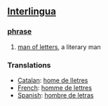== [[Interlingua]] ==
=== [[phrase]] ===
# [[man of letters]], a literary man

=== Translations ===
*[[Catalan]]: [[home de lletres]]
*[[French]]: [[homme de lettres]]
*[[Spanish]]: [[hombre de letras]]